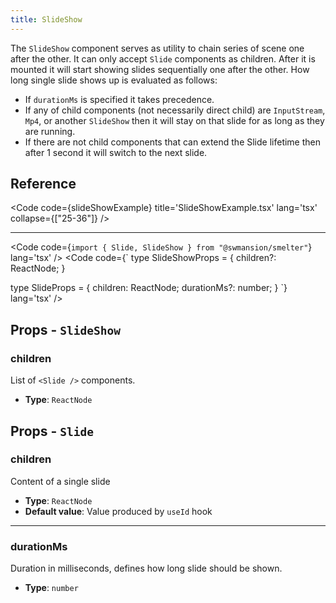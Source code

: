 ```yaml
---
title: SlideShow
---
```


The `SlideShow` component serves as utility to chain series of scene one after the other. It can only accept `Slide` components as children.
After it is mounted it will start showing slides sequentially one after the other. How long single slide shows up is evaluated as follows:
- If `durationMs` is specified it takes precedence.
- If any of child components (not necessarily direct child) are `InputStream`, `Mp4`, or another `SlideShow` then it will stay on that slide for as long as they are running.
- If there are not child components that can extend the Slide lifetime then after 1 second it will switch to the next slide.

## Reference

<Code code={slideShowExample} title='SlideShowExample.tsx' lang='tsx' collapse={["25-36"]} />

---

<Code code={`import { Slide, SlideShow } from "@swmansion/smelter"`} lang='tsx' />
<CollapsibleDetails summaryTitle='Type definitions'>
<Code code={`
type SlideShowProps = {
    children?: ReactNode;
}

type SlideProps = {
    children: ReactNode;
    durationMs?: number;
}
`} lang='tsx' />
</CollapsibleDetails>

## Props - `SlideShow`

### children
List of `<Slide />` components.

- **Type**: `ReactNode`

## Props - `Slide`

### children
Content of a single slide

- **Type**: `ReactNode`
- **Default value**: Value produced by `useId` hook

---

### durationMs 
Duration in milliseconds, defines how long slide should be shown.

- **Type**: `number`
